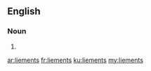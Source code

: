 ==English==

===Noun===
{{head|en|plural}}

# {{plural of|liement|lang=en|nocat=1}}

[[ar:liements]]
[[fr:liements]]
[[ku:liements]]
[[my:liements]]